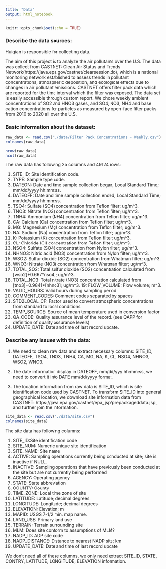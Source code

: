 ```yaml
---
title: "Data"
output: html_notebook
---
```


```r
knitr::opts_chunk$set(echo = TRUE)
```

### Describe the data sources: 

Huiqian is responsible for collecting data. 

The aim of this project is to analyze the air pollutants over the U.S. The data was collect from CASTNET: Clean Air Status and Trends Network(https://java.epa.gov/castnet/clearsession.do), which is a national monitoring network established to assess trends in pollutant concentrations, atmospheric deposition, and ecological effects due to changes in air pollutant emissions. CASTNET offers filter pack data which are reported for the time interval which the filter was exposed. The data set is easily accessible through custom report. We chose weekly ambient concentrations of SO2 and HNO3 gases, and SO4, NO3, NH4 and base cation concentrations for particles as measured by open-face filter packs from 2010 to 2020 all over the U.S.

### Basic information about the dataset:


```r
raw_data <- read.csv("./data/Filter Pack Concentrations - Weekly.csv")
colnames(raw_data)
```
```r
nrow(raw_data)
ncol(raw_data)
```

The raw data has following 25 columns and 49124 rows:

1. SITE_ID: Site identification code.
2. TYPE: Sample type code.
3. DATEON: Date and time sample collection began, Local Standard Time; mm/dd/yyyy hh:mm:ss.
4. DATEOFF: Date and time sample collection ended, Local Standard Time; mm/dd/yyyy hh:mm:ss.
5. TSO4: Sulfate (SO4) concentration from Teflon filter; ug/m^3.
6. TNO3: Nitrate (NO3) concentration from Teflon filter; ug/m^3.
7. TNH4: Ammonium (NH4) concentration from Teflon filter; ug/m^3.
8. CA: Calcium (Ca) concentration from Teflon filter; ug/m^3.
9. MG: Magnesium (Mg) concentration from Teflon filter; ug/m^3.
10. NA: Sodium (Na) concentration from Teflon filter; ug/m^3.
11. K: Potassium (K) concentration from Teflon filter; ug/m^3.
12. CL: Chloride (Cl) concentration from Teflon filter; ug/m^3.
13. NSO4: Sulfate (SO4) concentration from Nylon filter; ug/m^3.
14. NHNO3: Nitric acid (NO3) concentration from Nylon filter; ug/m^3.
15. WSO2: Sulfur dioxide (SO2) concentration from Whatman filter; ug/m^3.
16. WNO3: Nitrate (NO3) concentration from Whatman filter; ug/m^3.
17. TOTAL_SO2:	Total sulfur dioxide (SO2) concentration calculated from [wso2]+0.667*nso4]; ug/m^3.
18. TOTAL_NO3:	Total nitrate (NO3) concentration calculated from [tno3]+0.9841*[nhno3]; ug/m^3.
19: FLOW_VOLUME:	Flow volume; m^3.
20. VALID_HOURS:	Valid hours during sampling period
21. COMMENT_CODES:	Comment codes separated by spaces
22. STD2LOCAL_CF:	Factor used to convert atmospheric concentrations from standard to local conditions
23. TEMP_SOURCE:	Source of mean temperature used in conversion factor
24. QA_CODE:	Quality assurance level of the record. (see QAPP for definition of quality assurance levels)
25. UPDATE_DATE: Date and time of last record update.

### Describe any issues with the data: 

1.  We need to clean raw data and extract necessary columns: SITE_ID, DATEOFF, TSO4, TNO3, TNH4, CA, MG, NA, K, CL, NSO4, NHNO3, WSO2, WNO3.


2.  The date information display in DATEOFF, mm/dd/yyy hh:mm:ss, we need to convert it into DATE mm/dd/yyyy format.

3.  The location information from raw data is SITE_ID, which is site identification code used by CASTNET. To transform SITE_ID into general geographical location, we download site information data from CASTNET: https://java.epa.gov/castnet/epa_jsp/prepackageddata.jsp, and further join the information.


```r
site_data <- read.csv("./data/site.csv")
colnames(site_data)
```

The site data has following columns:

1. SITE_ID:Site identification code
2.	SITE_NUM:	Numeric unique site identification
3.	SITE_NAME:	Site name
4.	ACTIVE:	Sampling operations currently being conducted at site; site is inactive if NULL.
5.	INACTIVE:	Sampling operations that have previously been conducted at the site but are not currently being performed
6.	AGENCY:	Operating agency
7.	STATE:	State abbreviation
8.	COUNTY:	County
9.	TIME_ZONE:	Local time zone of site
10.	LATITUDE:	Latitude; decimal degrees
11.	LONGITUDE: Longitude; decimal degrees
12.	ELEVATION: Elevation; m
13.	MAPID:	USGS 7-1/2 min. map name.
14.	LAND_USE:	Primary land use
15.	TERRAIN:	Terrain surrounding site
16.	MLM:	Does site conform to assumptions of MLM?
17.	NADP_ID: ADP site code
18.	NADP_DISTANCE: Distance to nearest NADP site; km
19.	UPDATE_DATE: Date and time of last record update


We don't need all of these columns, we only need extract SITE_ID, STATE, CONTRY, LATITUDE, LONGITUDE, ELEVATION information.


